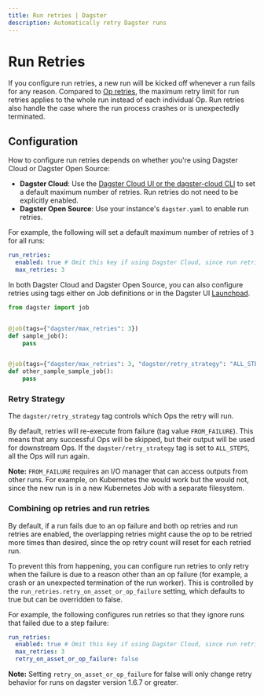 ```yaml
---
title: Run retries | Dagster
description: Automatically retry Dagster runs
---
```


# Run Retries

If you configure run retries, a new run will be kicked off whenever a run fails for any reason. Compared to [Op retries](/concepts/ops-jobs-graphs/op-retries), the maximum retry limit for run retries applies to the whole run instead of each individual Op. Run retries also handle the case where the run process crashes or is unexpectedly terminated.

## Configuration

How to configure run retries depends on whether you're using Dagster Cloud or Dagster Open Source:

- **Dagster Cloud**: Use the [Dagster Cloud UI or the dagster-cloud CLI](/dagster-cloud/managing-deployments/managing-deployments#configuring-deployment-settings) to set a default maximum number of retries. Run retries do not need to be explicitly enabled.
- **Dagster Open Source**: Use your instance's `dagster.yaml` to enable run retries.

For example, the following will set a default maximum number of retries of `3` for all runs:

```yaml
run_retries:
  enabled: true # Omit this key if using Dagster Cloud, since run retries are enabled by default
  max_retries: 3
```

In both Dagster Cloud and Dagster Open Source, you can also configure retries using tags either on Job definitions or in the Dagster UI [Launchpad](/concepts/webserver/ui#launchpad-tab).

```python file=/deploying/job_retries.py
from dagster import job


@job(tags={"dagster/max_retries": 3})
def sample_job():
    pass


@job(tags={"dagster/max_retries": 3, "dagster/retry_strategy": "ALL_STEPS"})
def other_sample_sample_job():
    pass
```

### Retry Strategy

The `dagster/retry_strategy` tag controls which Ops the retry will run.

By default, retries will re-execute from failure (tag value `FROM_FAILURE`). This means that any successful Ops will be skipped, but their output will be used for downstream Ops. If the `dagster/retry_strategy` tag is set to `ALL_STEPS`, all the Ops will run again.

**Note:** `FROM_FAILURE` requires an I/O manager that can access outputs from other runs. For example, on Kubernetes the <PyObject object="s3_pickle_io_manager" module="dagster_aws.s3.s3" /> would work but the <PyObject object="FilesytemIOManager" module="dagster" /> would not, since the new run is in a new Kubernetes Job with a separate filesystem.

### Combining op retries and run retries

By default, if a run fails due to an op failure and both op retries and run retries are enabled, the overlapping retries might cause the op to be retried more times than desired, since the op retry count will reset for each retried run.

To prevent this from happening, you can configure run retries to only retry when the failure is due to a reason other than an op failure (for example, a crash or an unexpected termination of the run worker). This is controlled by the `run_retries.retry_on_asset_or_op_failure` setting, which defaults to true but can be overridden to false.

For example, the following configures run retries so that they ignore runs that failed due to a step failure:

```yaml
run_retries:
  enabled: true # Omit this key if using Dagster Cloud, since run retries are enabled by default
  max_retries: 3
  retry_on_asset_or_op_failure: false
```

**Note:** Setting `retry_on_asset_or_op_failure` for false will only change retry behavior for runs on dagster version 1.6.7 or greater.

